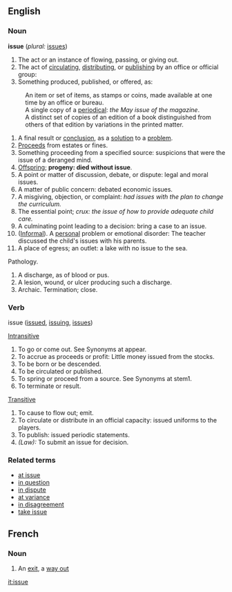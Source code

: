 ==English==

===Noun===
'''issue'''  (''plural:'' [[issues]])
# The act or an instance of flowing, passing, or giving out. 
# The act of [[circulate|circulating]], [[distribute|distributing]], or [[publish]]ing by an office or official group:  
# Something produced, published, or offered, as:
:An item or set of items, as stamps or coins, made available at one time by an office or bureau. 
:A single copy of a [[periodical]]: ''the May issue of the magazine''. 
:A distinct set of copies of an edition of a book distinguished from others of that edition by variations in the printed matter. 
# A final result or [[conclusion]], as a [[solution]] to a [[problem]]. 
# [[Proceed]]s from estates or fines. 
# Something proceeding from a specified source: suspicions that were the issue of a deranged mind. 
# [[Offspring]]; '''progeny: died without issue'''. 
# A point or matter of discussion, debate, or dispute: legal and moral issues. 
# A matter of public concern: debated economic issues. 
# A misgiving, objection, or complaint: ''had issues with the plan to change the curriculum.'' 
# The essential point; ''crux: the issue of how to provide adequate child care.'' 
# A culminating point leading to a decision: bring a case to an issue. 
# ([[Informal]]). A [[personal]] problem or emotional disorder: The teacher discussed the child's issues with his parents. 
# A place of egress; an outlet: a lake with no issue to the sea. 
Pathology. 
# A discharge, as of blood or pus. 
# A lesion, wound, or ulcer producing such a discharge. 
# Archaic. Termination; close. 

===Verb===
;issue  ([[issued]], [[issuing]], [[issues]])
[[Intransitive]]
#To go or come out. See Synonyms at appear. 
#To accrue as proceeds or profit: Little money issued from the stocks. 
#To be born or be descended. 
#To be circulated or published. 
#To spring or proceed from a source. See Synonyms at stem1. 
#To terminate or result.

[[Transitive]]
#To cause to flow out; emit. 
#To circulate or distribute in an official capacity: issued uniforms to the players. 
#To publish: issued periodic statements. 
#''(Law):'' To submit an issue for decision. 

===Related terms===
*[[at issue]]
*[[in question]]
*[[in dispute]]
*[[at variance]]
*[[in disagreement]]
*[[take issue]]

==French==
===Noun===
# An [[exit]], a [[way out]]

[[it:issue]]